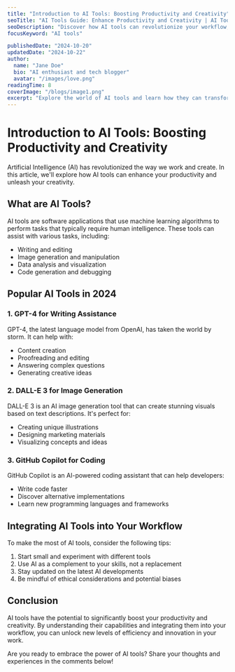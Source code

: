 ```yaml
---
title: "Introduction to AI Tools: Boosting Productivity and Creativity"
seoTitle: "AI Tools Guide: Enhance Productivity and Creativity | AI Tools Blog"
seoDescription: "Discover how AI tools can revolutionize your workflow, boost productivity, and unleash creativity. Learn about the top AI tools in 2024."
focusKeyword: "AI tools"

publishedDate: "2024-10-20"
updatedDate: "2024-10-22"
author:
  name: "Jane Doe"
  bio: "AI enthusiast and tech blogger"
  avatar: "/images/love.png"
readingTime: 8
coverImage: "/blogs/image1.png"
excerpt: "Explore the world of AI tools and learn how they can transform your work and creative processes."
---
```


# Introduction to AI Tools: Boosting Productivity and Creativity

Artificial Intelligence (AI) has revolutionized the way we work and create. In this article, we'll explore how AI tools can enhance your productivity and unleash your creativity.

## What are AI Tools?

AI tools are software applications that use machine learning algorithms to perform tasks that typically require human intelligence. These tools can assist with various tasks, including:

- Writing and editing
- Image generation and manipulation
- Data analysis and visualization
- Code generation and debugging

## Popular AI Tools in 2024

### 1. GPT-4 for Writing Assistance

GPT-4, the latest language model from OpenAI, has taken the world by storm. It can help with:

- Content creation
- Proofreading and editing
- Answering complex questions
- Generating creative ideas

### 2. DALL-E 3 for Image Generation

DALL-E 3 is an AI image generation tool that can create stunning visuals based on text descriptions. It's perfect for:

- Creating unique illustrations
- Designing marketing materials
- Visualizing concepts and ideas

### 3. GitHub Copilot for Coding

GitHub Copilot is an AI-powered coding assistant that can help developers:

- Write code faster
- Discover alternative implementations
- Learn new programming languages and frameworks

## Integrating AI Tools into Your Workflow

To make the most of AI tools, consider the following tips:

1. Start small and experiment with different tools
2. Use AI as a complement to your skills, not a replacement
3. Stay updated on the latest AI developments
4. Be mindful of ethical considerations and potential biases

## Conclusion

AI tools have the potential to significantly boost your productivity and creativity. By understanding their capabilities and integrating them into your workflow, you can unlock new levels of efficiency and innovation in your work.

Are you ready to embrace the power of AI tools? Share your thoughts and experiences in the comments below!

